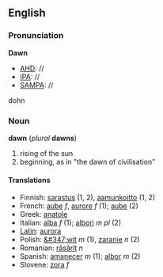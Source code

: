 ==English==

===Pronunciation===
'''Dawn'''
*[[AHD]]: //
*[[IPA]]: //
*[[SAMPA]]: //
dohn

===Noun===
'''dawn''' (''plural'' '''dawns''')

#rising of the sun
#beginning, as in "the dawn of civilisation"

====Translations====
*Finnish: [[sarastus]] (1, 2), [[aamunkoitto]] (1, 2)
*French: [[aube]] ''f'', [[aurore]] ''f'' (1); [[aube]] (2)
*Greek: [[anatole]]
*Italian: [[alba]] ''f'' (1); [[albori]] ''m pl'' (2)
*[[Latin]]: [[aurora]]
*Polish: [[&#347;wit]] ''m'' (1), [[zaranie]] ''n'' (2)
*Romanian: [[răsărit]] ''n''
*Spanish: [[amanecer]] ''m'' (1); [[albor]] ''m'' (2)
*Slovene: [[zora]] ''f''